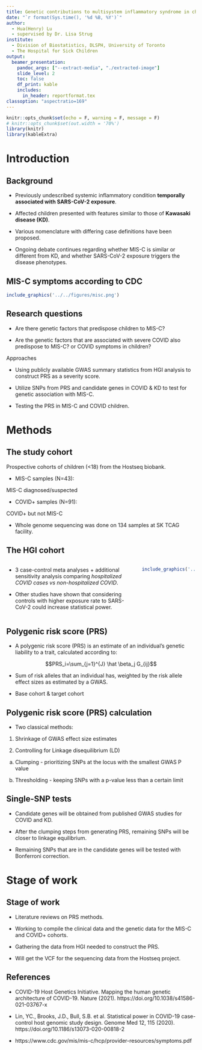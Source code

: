 ```yaml
---
title: Genetic contributions to multisystem inflammatory syndrome in children (MIS-C)
date: "`r format(Sys.time(), '%d %B, %Y')`"
author: 
  - Hua(Henry) Lu
  - supervised by Dr. Lisa Strug
institute:
  - Division of Biostatistics, DLSPH, University of Toronto  
  - The Hospital for Sick Children
output: 
  beamer_presentation: 
    pandoc_args: ["--extract-media", "./extracted-image"]
    slide_level: 2
    toc: false
    df_print: kable
    includes:
      in_header: reportformat.tex
classoption: "aspectratio=169"
---
```


```r
knitr::opts_chunk$set(echo = F, warning = F, message = F)
# knitr::opts_chunk$set(out.width = '70%') 
library(knitr)
library(kableExtra)
```

# Introduction

## Background

- Previously undescribed systemic inflammatory condition **temporally associated with SARS-CoV-2 exposure**. 

- Affected children presented with features similar to those of **Kawasaki disease (KD)**.

- Various nomenclature with differing case definitions have been proposed.

- Ongoing debate continues regarding whether MIS-C is similar or different from KD, and whether SARS-CoV-2 exposure triggers the disease phenotypes.

## MIS-C symptoms according to CDC

```r
include_graphics('../../figures/misc.png')
```


## Research questions

- Are there genetic factors that predispose children to MIS-C?  

- Are the genetic factors that are associated with severe COVID also predispose to MIS-C? or COVID symptoms in children?

Approaches

- Using publicly available GWAS summary statistics from HGI analysis to construct PRS as a severity score. 

- Utilize SNPs from PRS and candidate genes in COVID & KD to test for genetic association with MIS-C.

- Testing the PRS in MIS-C and COVID children.





# Methods


## The study cohort

Prospective cohorts of children (<18) from the Hostseq biobank.

- MIS-C samples (N=43):

MIS-C diagnosed/suspected

- COVID+ samples (N=91):

COVID+ but not MIS-C

- Whole genome sequencing was done on 134 samples at SK TCAG facility.



## The HGI cohort 

::: columns

:::: column


- 3 case-control meta analyses + additional sensitivity analysis comparing *hospitalized COVID cases vs non-hospitalized COVID*.

- Other studies have shown that considering controls with higher exposure rate to SARS-CoV-2 could increase statistical power.
 
 
::::

:::: column


```r
include_graphics('../../figures/mappingdesign.png')
```

::::



:::


## Polygenic risk score (PRS) 

- A polygenic risk score (PRS) is an estimate of an individual’s genetic liability to a trait, calculated according to:


$$PRS_i=\sum_{j=1}^{J} \hat \beta_j G_{ij}$$

- Sum of risk alleles that an individual has, weighted by the risk allele effect sizes as estimated by a GWAS.

- Base cohort & target cohort

## Polygenic risk score (PRS) calculation


- Two classical methods:

1. Shrinkage of GWAS effect size estimates

2. Controlling for Linkage disequilibrium (LD)

 a) Clumping - prioritizing SNPs at the locus with the smallest GWAS P value

 b) Thresholding - keeping SNPs with a p-value less than a certain limit 

## Single-SNP tests

- Candidate genes will be obtained from published GWAS studies for COVID and KD.

- After the clumping steps from generating PRS, remaining SNPs will be closer to linkage equilibrium.

- Remaining SNPs that are in the candidate genes will be tested with Bonferroni correction.



# Stage of work

## Stage of work


- Literature reviews on PRS methods.

- Working to compile the clinical data and the genetic data for the MIS-C and COVID+ cohorts.


- Gathering the data from HGI needed to construct the PRS.


- Will get the VCF for the sequencing data from the Hostseq project.





## References

- COVID-19 Host Genetics Initiative. Mapping the human genetic architecture of COVID-19. Nature (2021). https://doi.org/10.1038/s41586-021-03767-x

- Lin, YC., Brooks, J.D., Bull, S.B. et al. Statistical power in COVID-19 case-control host genomic study design. Genome Med 12, 115 (2020). https://doi.org/10.1186/s13073-020-00818-2

- https://www.cdc.gov/mis/mis-c/hcp/provider-resources/symptoms.pdf
